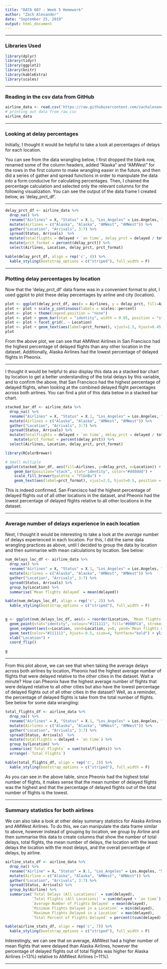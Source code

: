 ```yaml
---
title: "DATA 607 - Week 5 Homework"
author: "Zach Alexander"
date: "September 25, 2019"
output: html_document
---
```



***

### Libraries Used  

```r
library(dplyr)
library(tidyr)
library(ggplot2)
library(knitr)
library(kableExtra)
library(scales)
```

***

### Reading in the csv data from GitHub

```r
airline_data <- read.csv('https://raw.githubusercontent.com/zachalexander/data607_cunysps/master/Homework4/airlinedata.csv')
# printing out data from raw csv
airline_data
```


***

### Looking at delay percentages

Initially, I thought it would be helpful to take a look at percentages of delays for each location.  

You can see from the data wrangling below, I first dropped the blank row, renamed some of the column headers, added "Alaska" and "AMWest" for the rows in the first column to make wrangling easier in the future, and then did a series of gather and spread functions in order to manipulate the data into a form conducive for calculating percentages. Then, I chained the percentage calculation and selected only the relevant columns for the following visualization. You can see the output of the data frame I created below, as 'delay_prct_df'.  

***

```r
delay_prct_df <- airline_data %>% 
  drop_na() %>%
  rename("Airlines" = X, "Status" = X.1, "Los_Angeles" = Los.Angeles, "San_Diego" = San.Diego, "San_Francisco" = San.Francisco) %>% 
  mutate(Airlines = c("Alaska", "Alaska", "AMWest", "AMWest")) %>% 
  gather("Location", "Arrivals", 3:7) %>% 
  spread(Status, Arrivals)  %>% 
  mutate(totalflights = delayed + `on time`, delay_prct = delayed / totalflights) %>%
  mutate(prct_format = percent(delay_prct)) %>%
  select(Airlines, Location, delay_prct, prct_format)

kable(delay_prct_df, align = rep('c', 4)) %>% 
  kable_styling(bootstrap_options = c("striped"), full_width = F)
```


***

### Plotting delay percentages by location


Now that the 'delay_prct_df' data frame was in a convenient format to plot, I used ggplot to plot these delay percentages by airline and city (location).

```r
plot <- ggplot(delay_prct_df, aes(x = Airlines, y = delay_prct, fill=Airlines))
plot <- plot + scale_y_continuous(labels = scales::percent)
plot <- plot + theme(legend.position = "none")
plot <- plot + geom_bar(stat = "identity", width = 0.95, position = "stack", color="#dddddd") + ylab("Percent delayed flights") + xlab("Airline")
plot <- plot + facet_grid(. ~ Location)
plot <- plot + geom_text(aes(label=prct_format), vjust=1.5, hjust=0.45, position = position_dodge(width = 0.9), color="white", fontface="bold")
plot
```

From the above plot, we can see that AMWest Airlines in San Francisco had the highest percentage of delayed flights than any other location in the dataset. Additionally, Alaska Airlines had the lowest percentage of delayed flights in Pheonix.  


***

I thought it would be helpful to also display this data as a stacked bar chart by location to get a better understanding of the total delays by this variable, and to confirm the above, that San Francisco had the highest percentage of delayed flights, when looking at the combined delayed flight percentages across both airlines. You can find a plot of this data below in a stacked bar chart.

```r
stacked_bar_df <- airline_data %>% 
  drop_na() %>%
  rename("Airlines" = X, "Status" = X.1, "Los_Angeles" = Los.Angeles, "San_Diego" = San.Diego, "San_Francisco" = San.Francisco) %>% 
  mutate(Airlines = c("Alaska", "Alaska", "AMWest", "AMWest")) %>% 
  gather("Location", "Arrivals", 3:7) %>% 
  spread(Status, Arrivals) %>% 
  mutate(totalflights = delayed + `on time`, delay_prct = delayed / totalflights) %>%
    mutate(prct_format = percent(delay_prct)) %>%
  select(Airlines, Location, delay_prct, prct_format)
```

```r
library(RColorBrewer)

# Small multiple
ggplot(stacked_bar_df, aes(fill=Airlines, y=delay_prct, x=Location)) + xlab("Location") + ylab("Percent of flights that were delayed") +
    geom_bar(position="stack", stat="identity", color="#dddddd") +
    scale_fill_brewer(palette = "YlGnBu") +
    geom_text(aes(label=prct_format), vjust=2.5, hjust=0.5, position = position_stack(), color="black", fontface="bold")


```

This is indeed confirmed. San Francisco had the highest percentage of delayed flights out of all other locations in the dataset, and Pheonix had the lowest percentage of delayed flights relative to all other locations in the dataset.  


***

### Average number of delays experience in each location

Next, I thought it would be interesting to take a look at the *average* number of delays experienced in each location. For this, I did the same data wrangling practices as above, until I decided to group the data by location and then summarise with mean calculations by location. See below:  

```r
num_delays_loc_df <- airline_data %>% 
  drop_na() %>%
  rename("Airlines" = X, "Status" = X.1, "Los_Angeles" = Los.Angeles, "San_Diego" = San.Diego, "San_Francisco" = San.Francisco) %>% 
  mutate(Airlines = c("Alaska", "Alaska", "AMWest", "AMWest")) %>% 
  gather("Location", "Arrivals", 3:7) %>% 
  spread(Status, Arrivals) %>% 
  group_by(Location) %>% 
  summarise(`Mean flights delayed` = mean(delayed))

kable(num_delays_loc_df, align = rep('c', 2)) %>% 
  kable_styling(bootstrap_options = c("striped"), full_width = F)
  
```
```r
g <- ggplot(num_delays_loc_df, aes(x = reorder(Location, `Mean flights delayed`), y = `Mean flights delayed`, label=`Mean flights delayed`)) + 
  geom_point(stat="identity", colour="#111111", fill="#00BFC4", stroke=2, size=2) + 
  geom_segment(aes(x=Location, xend=Location, y=0, yend=`Mean flights delayed`), color="#111111") +
  geom_text(color="#111111", hjust=-0.5, size=4, fontface="bold") + ylim(0, 250) +
  xlab("Location") +
  coord_flip()

g

```


***

From this plot above, we can see that when taking the average delays across both airlines by location, Pheonix had the highest average number of flights that were delayed relative to the other cities in the dataset. Wait a minute? How can Pheonix have the highest average number of flights that were delayed relative to all other cities but also have the lowest percentage of delayed flights out of all other cities in the dataset? Well, as a reminder, the percentage of delayed flights is take from the total number of flights. See below for some data wrangling:

```r
total_flights_df <- airline_data %>% 
  drop_na() %>%
  rename("Airlines" = X, "Status" = X.1, "Los_Angeles" = Los.Angeles, "San_Diego" = San.Diego, "San_Francisco" = San.Francisco) %>% 
  mutate(Airlines = c("Alaska", "Alaska", "AMWest", "AMWest")) %>% 
  gather("Location", "Arrivals", 3:7) %>% 
  spread(Status, Arrivals)  %>% 
  mutate(totalflights = delayed + `on time`) %>% 
  group_by(Location) %>% 
  summarise(`Total Flights` = sum(totalflights)) %>% 
  arrange(-`Total Flights`)

kable(total_flights_df, align = rep('c', 2)) %>% 
  kable_styling(bootstrap_options = c("striped"), full_width = F)
```

As you can see in the above table, since Pheonix had the highest total number of flights, it makes sense that the mean number of delayed flights was the highest and that the percentage of delayed flights out of the total number of flights is the lowest.  

***

### Summary statistics for both airlines

We can also take a look at other delay summary statistics for Alaska Airlines and AMWest Airlines. To do this, we can manipulate the data frame similar to above, however instead of grouping by location, we group by Airline and then summarise this data to create columns that show the number of total delays, total flights, the mean number of delays, the location with the least delays the location with the most delays, and the overall percentage of delays, by airline.  

```r
airline_stats_df <- airline_data %>% 
  drop_na() %>%
  rename("Airline" = X, "Status" = X.1, "Los_Angeles" = Los.Angeles, "San_Diego" = San.Diego, "San_Francisco" = San.Francisco) %>% 
  mutate(Airline = c("Alaska", "Alaska", "AMWest", "AMWest")) %>% 
  gather("Location", "Arrivals", 3:7) %>% 
  spread(Status, Arrivals) %>% 
  group_by(Airline) %>% 
  summarise(`Total Delays (All Locations)` = sum(delayed), 
            `Total Flights (All Locations)` = sum(delayed + `on time`),
            `Average Number of Flights Delayed` = mean(delayed), 
            `Minimum Flights Delayed in a Location` = min(delayed), 
            `Maximum Flights Delayed in a Location` = max(delayed),
            `Total Percent of Flights Delayed` = percent((sum(delayed) / sum(delayed + `on time`))))

kable(airline_stats_df, align = rep('c', 7)) %>% 
  kable_styling(bootstrap_options = c("striped"), full_width = F)

```

Interestingly, we can see that on average, AMWest had a higher number of mean flights that were delayed than Alaska Airlines, however the percentage of delayed flights out of total flights was higher for Alaska Airlines (~13%) relative to AMWest Airlines (~11%). 

***


